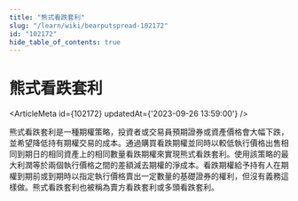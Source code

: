 ```yaml
---
title: "熊式看跌套利"
slug: "/learn/wiki/bearputspread-102172"
id: "102172"
hide_table_of_contents: true
---
```



# 熊式看跌套利

<ArticleMeta id={102172} updatedAt={'2023-09-26 13:59:00'} />
<div className='border-solid border-b border-t-0 my-4 border-[var(--ifm-color-gray-300)]' />

熊式看跌套利是一種期權策略，投資者或交易員預期證券或資產價格會大幅下跌，並希望降低持有期權交易的成本。通過購買看跌期權並同時以較低執行價格出售相同到期日的相同資產上的相同數量看跌期權來實現熊式看跌套利。使用該策略的最大利潤等於兩個執行價格之間的差額減去期權的淨成本。看跌期權給予持有人在期權到期前或到期時以指定執行價格賣出一定數量的基礎證券的權利，但沒有義務這樣做。熊式看跌套利也被稱為賣方看跌套利或多頭看跌套利。
